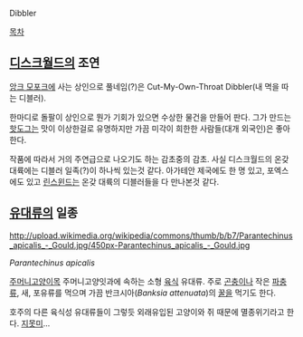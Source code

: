 Dibbler

[[목차]]
== [[디스크월드]]의 조연 ==
[[앙크 모포크]]에 사는 상인으로 풀네임(?)은 Cut-My-Own-Throat Dibbler(내 멱을 따는 디블러).

한마디로 돌팔이 상인으로 뭔가 기회가 있으면 수상한 물건을 만들어 판다. 그가 만드는 [[핫도그]]는 맛이 이상한걸로 유명하지만 가끔 미각이 희한한 사람들(대개 외국인)은 좋아한다.

작품에 따라서 거의 주연급으로 나오기도 하는 감초중의 감초. 사실 디스크월드의 온갖 대륙에는 디블러 일족(?)이 하나씩 있는것 같다. 아가테안 제국에도 한 명 있고, 포엑스에도 있고 [[린스윈드]]는 온갖 대륙의 디블러들을 다 만나본것 같다.

== [[유대류]]의 일종 ==
http://upload.wikimedia.org/wikipedia/commons/thumb/b/b7/Parantechinus_apicalis_-_Gould.jpg/450px-Parantechinus_apicalis_-_Gould.jpg

''Parantechinus apicalis''

[[주머니고양이]]목 주머니고양잇과에 속하는 소형 [[육식]] 유대류. 주로 [[곤충]]이나 작은 [[파충류]], 새, 포유류를 먹으며 가끔 반크시아(''Banksia attenuata'')의 [[꿀]]을 먹기도 한다.

호주의 다른 육식성 유대류들이 그렇듯 외래유입된 고양이와 쥐 때문에 멸종위기라고 한다. [[지못미]]...
